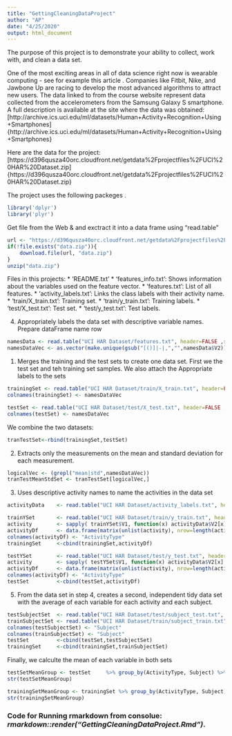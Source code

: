 ```yaml
---
title: "GettingCleaningDataProject"
author: "AP"
date: "4/25/2020"
output: html_document
---
```


The purpose of this project is to demonstrate your ability to collect, work with, and clean a data set.

One of the most exciting areas in all of data science right now is wearable computing - see for example this article . Companies like Fitbit, Nike, and Jawbone Up are racing to develop the most advanced algorithms to attract new users. The data linked to from the course website represent data collected from the accelerometers from the Samsung Galaxy S smartphone. A full description is available at the site where the data was obtained:
[http://archive.ics.uci.edu/ml/datasets/Human+Activity+Recognition+Using+Smartphones]{http://archive.ics.uci.edu/ml/datasets/Human+Activity+Recognition+Using+Smartphones}

Here are the data for the project:
[https://d396qusza40orc.cloudfront.net/getdata%2Fprojectfiles%2FUCI%20HAR%20Dataset.zip]{https://d396qusza40orc.cloudfront.net/getdata%2Fprojectfiles%2FUCI%20HAR%20Dataset.zip}

The project uses the following packeges .
```r
library('dplyr')
library('plyr')
```

Get file from the Web & and exctract it into a data frame using "read.table"
```r
url <- "https://d396qusza40orc.cloudfront.net/getdata%2Fprojectfiles%2FUCI%20HAR%20Dataset.zip"
if(!file.exists("data.zip")){
    download.file(url, "data.zip")
}
unzip("data.zip")
```


Files in this projects:
* 'README.txt'
* 'features_info.txt': Shows information about the variables used on the feature vector.
* 'features.txt': List of all features.
* 'activity_labels.txt': Links the class labels with their activity name.
* 'train/X_train.txt': Training set.
* 'train/y_train.txt': Training labels.
* 'test/X_test.txt': Test set.
* 'test/y_test.txt': Test labels.



4. Appropriately labels the data set with descriptive variable names. Prepare dataFrame name row
```r
namesData <- read.table("UCI HAR Dataset/features.txt", header=FALSE ,sep="")
namesDataVec <- as.vector(make.unique(gsub("[()]|-|,","",namesData$V2)))
```


1. Merges the training and the test sets to create one data set.
First we the test set and teh training set samples.
We also attach the Appropriate labels to the sets
```r
trainingSet <- read.table("UCI HAR Dataset/train/X_train.txt", header=FALSE ,sep="")
colnames(trainingSet) <- namesDataVec

testSet <- read.table("UCI HAR Dataset/test/X_test.txt", header=FALSE ,sep="")
colnames(testSet) <- namesDataVec
```

We combine the two datasets:
```r
tranTestSet<-rbind(trainingSet,testSet)
```


2. Extracts only the measurements on the mean and standard deviation for each measurement.
```r
logicalVec <- (grepl("mean|std",namesDataVec))
tranTestMeanStdSet <- tranTestSet[logicalVec,]
```

3. Uses descriptive activity names to name the activities in the data set
```r
activityData    <- read.table("UCI HAR Dataset/activity_labels.txt", header=FALSE ,sep="")

trainYSet       <- read.table("UCI HAR Dataset/train/y_train.txt", header=FALSE ,sep="")
activity        <- sapply( trainYSet$V1, function(x) activityData$V2[x] )
activityDf      <- data.frame(matrix(unlist(activity), nrow=length(activity), byrow=T))
colnames(activityDf) <- "ActivityType"
trainingSet     <-cbind(trainingSet,activityDf)

testYSet        <- read.table("UCI HAR Dataset/test/y_test.txt", header=FALSE ,sep="")
activity        <- sapply( testYSet$V1, function(x) activityData$V2[x] )
activityDf      <- data.frame(matrix(unlist(activity), nrow=length(activity), byrow=T))
colnames(activityDf) <- "ActivityType"
testSet         <-cbind(testSet,activityDf)
```


5. From the data set in step 4, creates a second, independent tidy data set with the average of each variable for each activity and each subject.
```r
testSubjectSet  <- read.table("UCI HAR Dataset/test/subject_test.txt", header=FALSE ,sep="")
trainSubjectSet <- read.table("UCI HAR Dataset/train/subject_train.txt", header=FALSE ,sep="")
colnames(testSubjectSet) <- "Subject"
colnames(trainSubjectSet) <- "Subject"
testSet         <-cbind(testSet,testSubjectSet)
trainingSet     <-cbind(trainingSet,trainSubjectSet)
```

Finally, we calculte the mean of each variable in both sets
```r
testSetMeanGroup <- testSet     %>% group_by(ActivityType, Subject) %>%  summarise_if(is.numeric, mean, na.rm = TRUE)
str(testSetMeanGroup)
```
```r
trainingSetMeanGroup <- trainingSet %>% group_by(ActivityType, Subject) %>%  summarise_if(is.numeric, mean, na.rm = TRUE)
str(trainingSetMeanGroup)
```

### Code for Running rmarkdown from consolue: *rmarkdown::render("GettingCleaningDataProject.Rmd")*.
